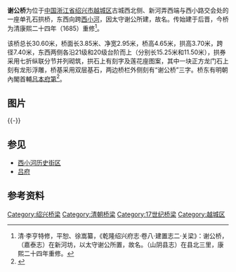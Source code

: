 {{文物保护单位
| 级别 = 全国
| 图片 = Xiegong Bridge, 2020-09-26 01.jpg
| 说明 = 自北向南看桥底，2020年9月
| 名称 = 绍兴古桥群
| 子项 = 谢公桥
| 编号 = 7-1966
| 分类 = 古建筑
| 时代 = [[清朝|清]]
| 所在 = [[绍兴市|绍兴市]][[越城区|越城区]]
| 登录 = 2013年3月
| Cat = 浙江全国重点文物保护单位
}}
'''谢公桥'''为位于[[中国|中国]][[浙江省|浙江省]][[绍兴市|绍兴市]][[越城区|越城区]]古城西北侧、新河弄西端与西小路交会处的一座单孔石拱桥，东西向跨[[西小河历史街区|西小河]]，因太守谢公所建，故名。传始建于后晋，今桥为清康熙二十四年（1685）重修<ref>清·李亨特修，平恕、徐嵩纂，《乾隆绍兴府志·卷八·建置志二·关梁》：谢公桥，（嘉泰志）在新河坊，以太守谢公所置，故名。（山阴县志）在县北三里，康熙二十四年重修。</ref>。

该桥总长30.60米，桥面长3.85米、净宽2.95米，桥高4.65米，拱高3.70米，跨径7.40米，东西两侧各沿21级和20级台阶而上（分别长15.25米和11.50米），拱券采用七折纵联分节并列砌筑，拱石上有刻字及莲花座图案，其中一块正方龙门石上刻有龙形浮雕，桥基采用双层基石，两边桥栏外侧刻有“谢公桥”三字。桥东有明朝內閣首輔[[吕本_(余姚)|吕本]][[吕府|府第]]<ref>{{cite web|url=http://epaper.zgkqw.com/html/2011-04/17/content_82437.htm|title=《谢公桥》|accessdate=2014-08-02|work=|publisher=柯桥日报|archive-date=2015-02-14|archive-url=https://web.archive.org/web/20150214151846/http://epaper.zgkqw.com/html/2011-04/17/content_82437.htm|dead-url=no}}</ref>。

== 图片 ==

{{multiple image
| align  = left
| width = 240
| image1 = Xiegong Bridge in Shaoxing 08 2017-05.jpg
| caption1 = 东侧引桥
| image2 = Xiegong Bridge in Shaoxing 12 2017-05.jpg 
| caption2 = 自东侧看桥面
| image3 = Xiegong Bridge in Shaoxing 19 2017-05.jpg 
| caption3 = 栏杆及抱鼓石
| image4 = Xiegong Bridge in Shaoxing 24 2017-05.jpg 
| caption4 = 自桥上北望西小河及吕府
}}
{{-}}

==参见==
*[[西小河历史街区|西小河历史街区]]
*[[吕府|吕府]]
==参考资料==
{{reflist|2}}
{{DEFAULTSORT:X}}
{{Commons category|Xiegong Bridge in Shaoxing}}
[[Category:绍兴桥梁|Category:绍兴桥梁]]
[[Category:清朝桥梁|Category:清朝桥梁]]
[[Category:17世纪桥梁|Category:17世纪桥梁]]
[[Category:越城区|Category:越城区]]
{{绍兴古桥群}}
{{浙江全国重点文物保护单位}}